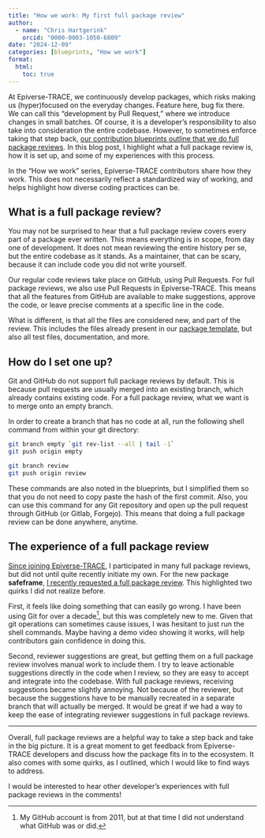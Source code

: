 ```yaml
---
title: "How we work: My first full package review"
author:
  - name: "Chris Hartgerink"
    orcid: "0000-0003-1050-6809"
date: "2024-12-09"
categories: [blueprints, "How we work"]
format:
  html:
    toc: true
---
```


At Epiverse-TRACE, we continuously develop packages, which risks making us (hyper)focused on the everyday changes. Feature here, bug fix there. We can call this "development by Pull Request," where we introduce changes in small batches. Of course, it is a developer's responsibility to also take into consideration the entire codebase. However, to sometimes enforce taking that step back, [our contribution blueprints outline that we do full package reviews](https://epiverse-trace.github.io/blueprints/code-review.html#full-package-review). In this blog post, I highlight what a full package review is, how it is set up, and some of my experiences with this process.

:::{.callout-tip}
In the "How we work" series, Epiverse-TRACE contributors share how they work. This does not necessarily reflect a standardized way of working, and helps highlight how diverse coding practices can be.
:::

## What is a full package review?

You may not be surprised to hear that a full package review covers every part of a package ever written. This means everything is in scope, from day one of development. It does not mean reviewing the entire history per se, but the entire codebase as it stands. As a maintainer, that can be scary, because it can include code you did not write yourself.

Our regular code reviews take place on GitHub, using Pull Requests. For full package reviews, we also use Pull Requests in Epiverse-TRACE. This means that all the features from GitHub are available to make suggestions, approve the code, or leave precise comments at a specific line in the code.

What is different, is that all the files are considered new, and part of the review. This includes the files already present in our [package template](https://github.com/epiverse-trace/packagetemplate), but also all test files, documentation, and more.

## How do I set one up?

Git and GitHub do not support full package reviews by default. This is because pull requests are usually merged into an existing branch, which already contains existing code. For a full package review, what we want is to merge onto an empty branch.

In order to create a branch that has no code at all, run the following shell command from within your git directory:

```sh
git branch empty `git rev-list --all | tail -1`
git push origin empty

git branch review
git push origin review
```

These commands are also noted in the blueprints, but I simplified them so that you do not need to copy paste the hash of the first commit. Also, you can use this command for any Git repository and open up the pull request through GitHub (or Gitlab, Forgejo). This means that doing a full package review can be done anywhere, anytime.

## The experience of a full package review

[Since joining Epiverse-TRACE](../chjh-intro-blog/index.qmd), I participated in many full package reviews, but did not until quite recently initiate my own. For the new package **safeframe**, [I recently requested a full package review](https://github.com/epiverse-trace/safeframe/pull/40). This highlighted two quirks I did not realize before.

First, it feels like doing something that can easily go wrong. I have been using Git for over a decade[^1], but this was completely new to me. Given that git operations can sometimes cause issues, I was hesitant to just run the shell commands. Maybe having a demo video showing it works, will help contributors gain confidence in doing this.

[^1]: My GitHub account is from 2011, but at that time I did not understand what GitHub was or did.

Second, reviewer suggestions are great, but getting them on a full package review involves manual work to include them. I try to leave actionable suggestions directly in the code when I review, so they are easy to accept and integrate into the codebase. With full package reviews, receiving suggestions became slightly annoying. Not because of the reviewer, but because the suggestions have to be manually recreated in a separate branch that will actually be merged. It would be great if we had a way to keep the ease of integrating reviewer suggestions in full package reviews.

---

Overall, full package reviews are a helpful way to take a step back and take in the big picture. It is a great moment to get feedback from Epiverse-TRACE developers and discuss how the package fits in to the ecosystem. It also comes with some quirks, as I outlined, which I would like to find ways to address.

I would be interested to hear other developer's experiences with full package reviews in the comments!
